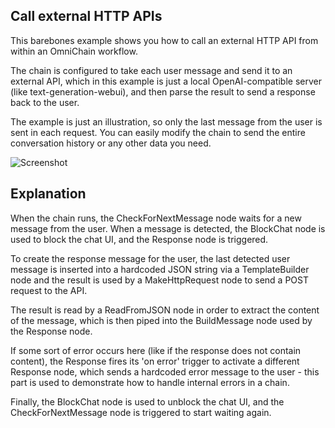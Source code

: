 
## Call external HTTP APIs

This barebones example shows you how to call an external HTTP API from within an OmniChain workflow.

The chain is configured to take each user message and send it to an external API, which in this example is just a local OpenAI-compatible server (like text-generation-webui), and then parse the result to send a response back to the user.

The example is just an illustration, so only the last message from the user is sent in each request. You can easily modify the chain to send the entire conversation history or any other data you need.

![Screenshot](/examples/External_API.png)

<DownloadExampleButton
    title="Download"
    fileUrl="/examples/External_API.json"
    fileName="External_API.json"
/>

## Explanation

When the chain runs, the CheckForNextMessage node waits for a new message from the user. When a message is detected, the BlockChat node is used to block the chat UI, and the Response node is triggered.

To create the response message for the user, the last detected user message is inserted into a hardcoded JSON string via a TemplateBuilder node and the result is used by a MakeHttpRequest node to send a POST request to the API.

The result is read by a ReadFromJSON node in order to extract the content of the message, which is then piped into the BuildMessage node used by the Response node.

If some sort of error occurs here (like if the response does not contain content), the Response fires its 'on error' trigger to activate a different Response node, which sends a hardcoded error message to the user - this part is used to demonstrate how to handle internal errors in a chain.

Finally, the BlockChat node is used to unblock the chat UI, and the CheckForNextMessage node is triggered to start waiting again.

